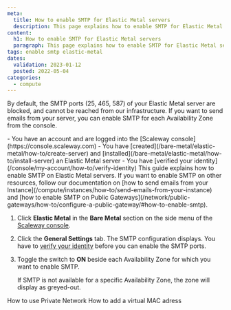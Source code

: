 ```yaml
---
meta:
  title: How to enable SMTP for Elastic Metal servers
  description: This page explains how to enable SMTP for Elastic Metal servers
content:
  h1: How to enable SMTP for Elastic Metal servers
  paragraph: This page explains how to enable SMTP for Elastic Metal servers
tags: enable smtp elastic-metal 
dates:
  validation: 2023-01-12
  posted: 2022-05-04
categories:
  - compute
---
```


By default, the SMTP ports (25, 465, 587) of your Elastic Metal server are blocked, and cannot be reached from our infrastructure. 
If you want to send emails from your server, you can enable SMTP for each Availability Zone from the console.

<Macro id="iam-requirements" />

<Message type="requirement">
  - You have an account and are logged into the [Scaleway console](https://console.scaleway.com) 
  - You have [created](/bare-metal/elastic-metal/how-to/create-server) and [installed](/bare-metal/elastic-metal/how-to/install-server) an Elastic Metal server
  - You have [verified your identity](/console/my-account/how-to/verify-identity)
</Message>

<Message type="tip"> 
  This guide explains how to enable SMTP on Elastic Metal servers. If you want to enable SMTP on other resources, follow our documentation on [how to send emails from your Instance](/compute/instances/how-to/send-emails-from-your-instance) and [how to enable SMTP on Public Gateways](/network/public-gateways/how-to/configure-a-public-gateway/#how-to-enable-smtp).
</Message>


1. Click **Elastic Metal** in the **Bare Metal** section on the side menu of the [Scaleway console](https://console.scaleway.com).
2. Click the **General Settings** tab. The SMTP configuration displays.
    <Message type="important">
      You have to [verify your identity](/console/my-account/how-to/verify-identity) before you can enable the SMTP ports.
    </Message>
3. Toggle the switch to **ON** beside each Availability Zone for which you want to enable SMTP.
    <Lightbox src="scaleway-enable-smtp.webp" alt="" />

    <Message type="note">
      If SMTP is not available for a specific Availability Zone, the zone will display as greyed-out. 
    </Message>


<Navigation title="See Also">
  <PreviousButton to="/bare-metal/elastic-metal/how-to/use-private-networks/">How to use Private Network</PreviousButton>
  <NextButton to="/bare-metal/elastic-metal/how-to/add-virtual-mac-address/">How to add a virtual MAC adress</NextButton>
</Navigation>